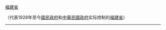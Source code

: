 {{flag|Republic of China}}[[福建省 (中華民國)|福建省]]<noinclude>

（代表1928年至今[[國民政府]]和[[中華民國政府]]实际控制的[[福建省 (中華民國)|福建省]]）
----
{{ROC-all}}
</noinclude>